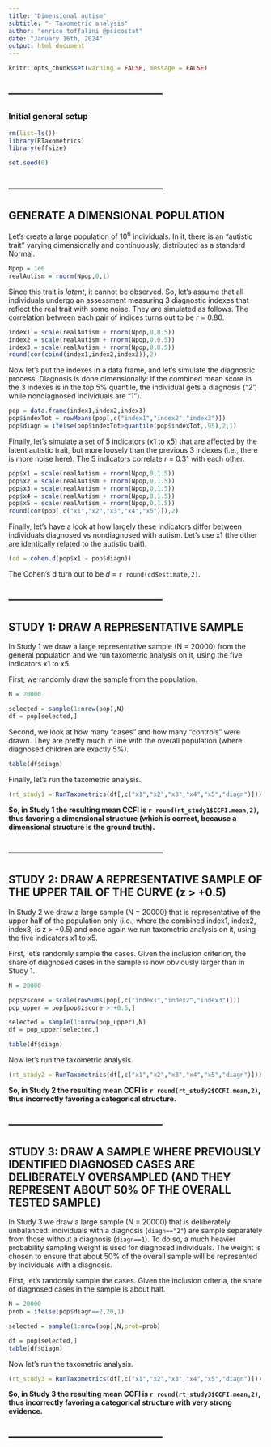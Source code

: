 ```yaml
---
title: "Dimensional autism"
subtitle: "- Taxometric analysis"
author: "enrico toffalini @psicostat"
date: "January 16th, 2024"
output: html_document
---
```

\raggedright
\break\break

```r
knitr::opts_chunk$set(warning = FALSE, message = FALSE) 

```

--------------------------------------------
--------------------------------------------

### Initial general setup

```r
rm(list=ls())
library(RTaxometrics)
library(effsize)

set.seed(0)
```

--------------------------------------------
--------------------------------------------

## GENERATE A DIMENSIONAL POPULATION

Let's create a large population of 10^6^ individuals. In it, there is an "autistic trait" varying dimensionally and continuously, distributed as a standard Normal. 

```r
Npop = 1e6
realAutism = rnorm(Npop,0,1)

```

Since this trait is *latent*, it cannot be observed. So, let's assume that all individuals undergo an assessment measuring 3 diagnostic indexes that reflect the real trait with some noise. They are simulated as follows. The correlation between each pair of indices turns out to be *r* = 0.80.

```r
index1 = scale(realAutism + rnorm(Npop,0,0.5))
index2 = scale(realAutism + rnorm(Npop,0,0.5))
index3 = scale(realAutism + rnorm(Npop,0,0.5))
round(cor(cbind(index1,index2,index3)),2)
```

Now let's put the indexes in a data frame, and let's simulate the diagnostic process. Diagnosis is done dimensionally: if the combined mean score in the 3 indexes is in the top 5% quantile, the individual gets a diagnosis ("2", while nondiagnosed individuals are "1").

```r
pop = data.frame(index1,index2,index3)
pop$indexTot = rowMeans(pop[,c("index1","index2","index3")])
pop$diagn = ifelse(pop$indexTot>quantile(pop$indexTot,.95),2,1)
```

Finally, let's simulate a set of 5 indicators (x1 to x5) that are affected by the latent autistic trait, but more loosely than the previous 3 indexes (i.e., there is more noise here). The 5 indicators correlate *r* = 0.31 with each other.


```r
pop$x1 = scale(realAutism + rnorm(Npop,0,1.5))
pop$x2 = scale(realAutism + rnorm(Npop,0,1.5))
pop$x3 = scale(realAutism + rnorm(Npop,0,1.5))
pop$x4 = scale(realAutism + rnorm(Npop,0,1.5))
pop$x5 = scale(realAutism + rnorm(Npop,0,1.5))
round(cor(pop[,c("x1","x2","x3","x4","x5")]),2)
```

Finally, let's have a look at how largely these indicators differ between individuals diagnosed vs nondiagnosed with autism. Let's use x1 (the other are identically related to the autistic trait). 

```r
(cd = cohen.d(pop$x1 ~ pop$diagn))
```

The Cohen's d turn out to be *d* = `r round(cd$estimate,2)`.

--------------------------------------------
--------------------------------------------

## STUDY 1: DRAW A REPRESENTATIVE SAMPLE

In Study 1 we draw a large representative sample (N = 20000) from the general population and we run taxometric analysis on it, using the five indicators x1 to x5.

First, we randomly draw the sample from the population.

```r
N = 20000

selected = sample(1:nrow(pop),N)
df = pop[selected,]
```

Second, we look at how many "cases" and how many "controls" were drawn. They are pretty much in line with the overall population (where diagnosed children are exactly 5%).

```r
table(df$diagn)
```

Finally, let's run the taxometric analysis.

```r

(rt_study1 = RunTaxometrics(df[,c("x1","x2","x3","x4","x5","diagn")]))
```

**So, in Study 1 the resulting mean CCFI is `r round(rt_study1$CCFI.mean,2)`, thus favoring a dimensional structure (which is correct, because a dimensional structure is the ground truth).**

--------------------------------------------
--------------------------------------------

## STUDY 2: DRAW A REPRESENTATIVE SAMPLE OF THE UPPER TAIL OF THE CURVE (z > +0.5)

In Study 2 we draw a large sample (N = 20000) that is representative of the upper half of the population only (i.e., where the combined index1, index2, index3, is z > +0.5) and once again we run taxometric analysis on it, using the five indicators x1 to x5.

First, let's randomly sample the cases. Given the inclusion criterion, the share of diagnosed cases in the sample is now obviously larger than in Study 1.

```r
N = 20000

pop$zscore = scale(rowSums(pop[,c("index1","index2","index3")]))
pop_upper = pop[pop$zscore > +0.5,]

selected = sample(1:nrow(pop_upper),N)
df = pop_upper[selected,]

table(df$diagn)
```

Now let's run the taxometric analysis.

```r
(rt_study2 = RunTaxometrics(df[,c("x1","x2","x3","x4","x5","diagn")]))
```

**So, in Study 2 the resulting mean CCFI is `r round(rt_study2$CCFI.mean,2)`, thus incorrectly favoring a categorical structure.**

--------------------------------------------
--------------------------------------------

## STUDY 3: DRAW A SAMPLE WHERE PREVIOUSLY IDENTIFIED DIAGNOSED CASES ARE DELIBERATELY OVERSAMPLED (AND THEY REPRESENT ABOUT 50% OF THE OVERALL TESTED SAMPLE)

In Study 3 we draw a large sample (N = 20000) that is deliberately unbalanced: individuals with a diagnosis (`diagn=="2"`) are sample separately from those without a diagnosis (`diagn==1`). To do so, a much heavier probability sampling weight is used for diagnosed individuals. The weight is chosen to ensure that about 50% of the overall sample will be represented by individuals with a diagnosis.

First, let's randomly sample the cases. Given the inclusion criteria, the share of diagnosed cases in the sample is about half.

```r
N = 20000
prob = ifelse(pop$diagn==2,20,1)

selected = sample(1:nrow(pop),N,prob=prob)

df = pop[selected,]
table(df$diagn)
```


Now let's run the taxometric analysis.

```r
(rt_study3 = RunTaxometrics(df[,c("x1","x2","x3","x4","x5","diagn")]))
```

**So, in Study 3 the resulting mean CCFI is `r round(rt_study3$CCFI.mean,2)`, thus incorrectly favoring a categorical structure with very strong evidence.**


--------------------------------------------
--------------------------------------------




